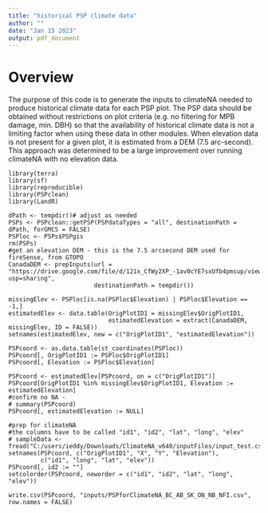 ```yaml
---
title: "historical PSP climate data"
author: ""
date: "Jan 15 2023"
output: pdf_document
---
```


# Overview

The purpose of this code is to generate the inputs to climateNA needed to produce historical climate data for each PSP plot. The PSP data should be obtained without restrictions on plot criteria (e.g. no filtering for MPB damage, min. DBH)
so that the availability of historical climate data is not a limiting factor when using these data in other modules. 
When elevation data is not present for a given plot, it is estimated from a DEM (7.5 arc-second). This approach was determined to be a large improvement over running climateNA with no elevation data. 


```generating
library(terra)
library(sf)
library(reproducible)
library(PSPclean)
library(LandR)

dPath <- tempdir()# adjust as needed
PSPs <- PSPclean::getPSP(PSPdataTypes = "all", destinationPath = dPath, forGMCS = FALSE)
PSPloc <- PSPs$PSPgis
rm(PSPs)
#get an elevation DEM - this is the 7.5 arcsecond DEM used for fireSense, from GTOPO
CanadaDEM <- prepInputs(url = "https://drive.google.com/file/d/121x_CfWy2XP_-1av0cYE7sxUfb4pmsup/view?usp=sharing", 
                        destinationPath = tempdir())

missingElev <- PSPloc[is.na(PSPloc$Elevation) | PSPloc$Elevation == -1,]
estimatedElev <- data.table(OrigPlotID1 = missingElev$OrigPlotID1,
                            estimatedElevation = extract(CanadaDEM, missingElev, ID = FALSE))
setnames(estimatedElev, new = c("OrigPlotID1", "estimatedElevation"))

PSPcoord <- as.data.table(st_coordinates(PSPloc))
PSPcoord[, OrigPlotID1 := PSPloc$OrigPlotID1]
PSPcoord[, Elevation := PSPloc$Elevation]

PSPcoord <- estimatedElev[PSPcoord, on = c("OrigPlotID1")]
PSPcoord[OrigPlotID1 %in% missingElev$OrigPlotID1, Elevation := estimatedElevation]
#confirm no NA - 
# summary(PSPcoord)
PSPcoord[, estimatedElevation := NULL]

#prep for climateNA
#the columns have to be called "id1", "id2", "lat", "long", "elev"
# sampleData <- fread("C:/users/ieddy/Downloads/ClimateNA_v640/inputFiles/input_test.csv")
setnames(PSPcoord, c("OrigPlotID1", "X", "Y", "Elevation"), 
         c("id1", "long", "lat", "elev"))
PSPcoord[, id2 := ""]
setcolorder(PSPcoord, neworder = c("id1", "id2", "lat", "long", "elev"))

write.csv(PSPcoord, "inputs/PSPforClimateNA_BC_AB_SK_ON_NB_NFI.csv", row.names = FALSE)
```
